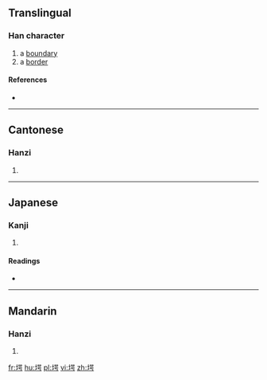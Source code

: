 ==Translingual==

===Han character===
{{Han char|rn=32|rad=土|as=09|sn=12|four=46127|canj=GRRS|ids=⿰土咢}}

# a [[boundary]]
# a [[border]]

====References====
* {{Han ref|kx=0233.320|dkj=05271|dj=0471.060|hdz=10463.100|uh=582E|ud=22574|bh=D8AE|bd=55470}}

----

==Cantonese==

===Hanzi===
{{yue-hanzi|jyut=|y=ngok6}}

# {{defn|lang=yue|sort=土09}}

----

==Japanese==

===Kanji===
{{ja-kanji|grade=|rs=土09}}

# {{defn|lang=ja|sort=土09}}

====Readings====
* {{ja-readings|on=[[がく]] (gaku)|kun=[[きし]] (kishi)}}

----

==Mandarin==

===Hanzi===
{{cmn-hanzi|pin=[[è]] ([[e4]])|wg=o<sup>4</sup>}}

# {{defn|lang=cmn|sort=土09}}

[[fr:堮]]
[[hu:堮]]
[[pl:堮]]
[[vi:堮]]
[[zh:堮]]